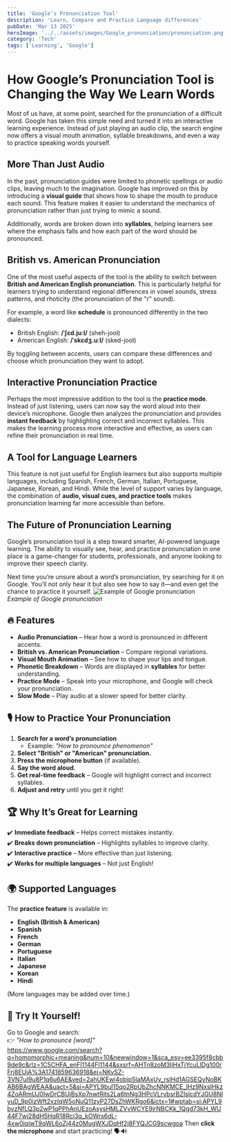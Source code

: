 ```yaml
---
title: 'Google’s Pronunciation Tool'
description: 'Learn, Compare and Practice Language differences'
pubDate: 'Mar 13 2025'
heroImage: '../../assets/images/Google_pronunciation/pronunciation.png'
category: 'Tech'
tags: ['Learning', 'Google']
---
```


# How Google’s Pronunciation Tool is Changing the Way We Learn Words

Most of us have, at some point, searched for the pronunciation of a difficult word. Google has taken this simple need and turned it into an interactive learning experience. Instead of just playing an audio clip, the search engine now offers a visual mouth animation, syllable breakdowns, and even a way to practice speaking words yourself.

## More Than Just Audio

In the past, pronunciation guides were limited to phonetic spellings or audio clips, leaving much to the imagination. Google has improved on this by introducing a **visual guide** that shows how to shape the mouth to produce each sound. This feature makes it easier to understand the mechanics of pronunciation rather than just trying to mimic a sound.

Additionally, words are broken down into **syllables**, helping learners see where the emphasis falls and how each part of the word should be pronounced.

## British vs. American Pronunciation

One of the most useful aspects of the tool is the ability to switch between **British and American English pronunciation**. This is particularly helpful for learners trying to understand regional differences in vowel sounds, stress patterns, and rhoticity (the pronunciation of the "r" sound).

For example, a word like **schedule** is pronounced differently in the two dialects:

- British English: **/ˈʃɛd.juːl/** (sheh-jool)
- American English: **/ˈskɛdʒ.uːl/** (sked-jool)

By toggling between accents, users can compare these differences and choose which pronunciation they want to adopt.

## Interactive Pronunciation Practice

Perhaps the most impressive addition to the tool is the **practice mode**. Instead of just listening, users can now say the word aloud into their device’s microphone. Google then analyzes the pronunciation and provides **instant feedback** by highlighting correct and incorrect syllables. This makes the learning process more interactive and effective, as users can refine their pronunciation in real time.

## A Tool for Language Learners

This feature is not just useful for English learners but also supports multiple languages, including Spanish, French, German, Italian, Portuguese, Japanese, Korean, and Hindi. While the level of support varies by language, the combination of **audio, visual cues, and practice tools** makes pronunciation learning far more accessible than before.

## The Future of Pronunciation Learning

Google’s pronunciation tool is a step toward smarter, AI-powered language learning. The ability to visually see, hear, and practice pronunciation in one place is a game-changer for students, professionals, and anyone looking to improve their speech clarity.

Next time you’re unsure about a word’s pronunciation, try searching for it on Google. You’ll not only hear it but also see how to say it—and even get the chance to practice it yourself.
![Example of Google pronunciation](src/assets/images/Google_pronunciation/pronunciation.png)  
_Example of Google pronunciation_

## 🔥 Features

- **Audio Pronunciation** – Hear how a word is pronounced in different accents.
- **British vs. American Pronunciation** – Compare regional variations.
- **Visual Mouth Animation** – See how to shape your lips and tongue.
- **Phonetic Breakdown** – Words are displayed in **syllables** for better understanding.
- **Practice Mode** – Speak into your microphone, and Google will check your pronunciation.
- **Slow Mode** – Play audio at a slower speed for better clarity.

## 🎙️ How to Practice Your Pronunciation

1. **Search for a word’s pronunciation**
   - Example: _"How to pronounce phenomenon"_
2. **Select "British" or "American" pronunciation.**
3. **Press the microphone button** (if available).
4. **Say the word aloud.**
5. **Get real-time feedback** – Google will highlight correct and incorrect syllables.
6. **Adjust and retry** until you get it right!

## 🏆 Why It’s Great for Learning

✔️ **Immediate feedback** – Helps correct mistakes instantly.  
✔️ **Breaks down pronunciation** – Highlights syllables to improve clarity.  
✔️ **Interactive practice** – More effective than just listening.  
✔️ **Works for multiple languages** – Not just English!

## 🌍 Supported Languages

The **practice feature** is available in:

- **English (British & American)**
- **Spanish**
- **French**
- **German**
- **Portuguese**
- **Italian**
- **Japanese**
- **Korean**
- **Hindi**

(More languages may be added over time.)

## 🚀 Try It Yourself!

Go to Google and search:  
👉 _"How to pronounce [word]"_  
https://www.google.com/search?q=homomorphic+meaning&num=10&newwindow=1&sca_esv=ee3395f8cbb9de9c&rlz=1C5CHFA_enFI1144FI1144&sxsrf=AHTn8zoM3IjHxTjYcuLIDg100rFrj8EUiA%3A1741859636918&ei=NKvSZ-3VN7uI9u8P1q6u6AE&ved=2ahUKEwi4objp5IaMAxUy_rsIHd1AGSEQyNoBKAB6BAgWEAA&uact=5&si=APYL9bul15qo2RpUbZhcNNKMCE_lHz9NxsIHkz4ZoARmUJ0IwDrCBUjBsXp7nwtRits2La6tnNg3HPcVLrvbsrBZIslcdYJGU8NlyuD_9p0izWft2xzIqW5oNuQ11zyP27DsZhWKRgo6&ictx=1#wptab=si:APYL9bvzNfLQ3p2wP1qPPhAnUEzoAsysHMLZVvWCYE9irNBCKk_1Qgd73kH_WU44F7wj28dH5HqR18Rci3q_kOWrs6dL-4xw0iqiwT9qWL6oZj44z0MugWXJDqHf2j8FYQJCG9scwgoa
Then **click the microphone** and start practicing! 🗣️🔊
